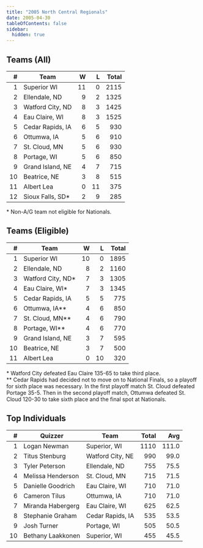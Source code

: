 ```yaml
---
title: "2005 North Central Regionals"
date: 2005-04-30
tableOfContents: false
sidebar:
  hidden: true
---
```


## Teams (All)

|    # | Team             |    W |    L | Total |
| ---: | ---------------- | ---: | ---: | ----: |
|    1 | Superior WI      |   11 |    0 |  2115 |
|    2 | Ellendale, ND    |    9 |    2 |  1325 |
|    3 | Watford City, ND |    8 |    3 |  1425 |
|    4 | Eau Claire, WI   |    8 |    3 |  1525 |
|    5 | Cedar Rapids, IA |    6 |    5 |   930 |
|    6 | Ottumwa, IA      |    5 |    6 |   910 |
|    7 | St. Cloud, MN    |    5 |    6 |   930 |
|    8 | Portage, WI      |    5 |    6 |   850 |
|    9 | Grand Island, NE |    4 |    7 |   715 |
|   10 | Beatrice, NE     |    3 |    8 |   515 |
|   11 | Albert Lea       |    0 |   11 |   375 |
|   12 | Sioux Falls, SD* |    2 |    9 |   285 |

\* Non-A/G team not eligible for Nationals.

## Teams (Eligible)

|    # | Team              |    W |    L | Total |
| ---: | ----------------- | ---: | ---: | ----: |
|    1 | Superior WI       |   10 |    0 |  1895 |
|    2 | Ellendale, ND     |    8 |    2 |  1160 |
|    3 | Watford City, ND* |    7 |    3 |  1305 |
|    4 | Eau Claire, WI*   |    7 |    3 |  1345 |
|    5 | Cedar Rapids, IA  |    5 |    5 |   775 |
|    6 | Ottumwa, IA**     |    4 |    6 |   850 |
|    7 | St. Cloud, MN**   |    4 |    6 |   790 |
|    8 | Portage, WI**     |    4 |    6 |   770 |
|    9 | Grand Island, NE  |    3 |    7 |   595 |
|   10 | Beatrice, NE      |    3 |    7 |   500 |
|   11 | Albert Lea        |    0 |   10 |   320 |

\* Watford City defeated Eau Claire 135-65 to take third place.\
\*\* Cedar Rapids had decided not to move on to National Finals, so a playoff for sixth place was necessary. In the first playoff match St. Cloud
defeated Portage 35-5. Then in the second playoff match, Ottumwa defeated St. Cloud 120-30 to take sixth place and the final spot at Nationals.

## Top Individuals

|    # | Quizzer           | Team             | Total |   Avg |
| ---: | ----------------- | ---------------- | ----: | ----: |
|    1 | Logan Newman      | Superior, WI     |  1110 | 111.0 |
|    2 | Titus Stenburg    | Watford City, NE |   990 |  99.0 |
|    3 | Tyler Peterson    | Ellendale, ND    |   755 |  75.5 |
|    4 | Melissa Henderson | St. Cloud, MN    |   715 |  71.5 |
|    5 | Danielle Goodrich | Eau Claire, WI   |   710 |  71.0 |
|    6 | Cameron Tilus     | Ottumwa, IA      |   710 |  71.0 |
|    7 | Miranda Habergerg | Eau Claire, WI   |   625 |  62.5 |
|    8 | Stephanie Graham  | Cedar Rapids, IA |   535 |  53.5 |
|    9 | Josh Turner       | Portage, WI      |   505 |  50.5 |
|   10 | Bethany Laakkonen | Superior, WI     |   455 |  45.5 |

